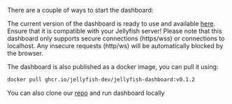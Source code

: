 
There are a couple of ways to start the dashboard:

<Tabs>
  <TabItem value="main" label="Up-to-date version">

The current version of the dashboard is ready to use and available
[here](https://jellyfish-dev.github.io/jellyfish-dashboard/).
Ensure that it is compatible with your Jellyfish server!
Please note that this dashboard only supports secure connections (https/wss)
or connections to localhost. Any insecure requests (http/ws) will be automatically blocked by the browser.

  </TabItem>
  <TabItem value="docker" label="Docker container">

The dashboard is also published as a docker image, you can pull it using:

```bash
docker pull ghcr.io/jellyfish-dev/jellyfish-dashboard:v0.1.2
```

  </TabItem>
  <TabItem value="repo" label="Official repository">

You can also clone our [repo](https://github.com/jellyfish-dev/jellyfish-dashboard)
and run dashboard locally

  </TabItem>
</Tabs>
